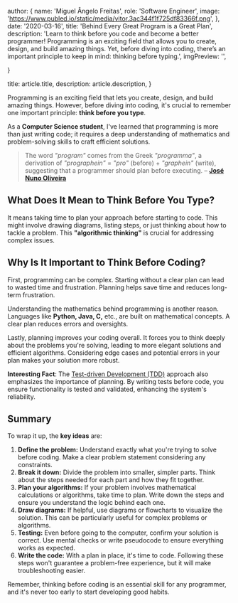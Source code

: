 
  author: {
    name: 'Miguel Ângelo Freitas',
    role: 'Software Engineer', 
    image: 'https://www.publed.io/static/media/vitor.3ac344f1f725df83366f.png', 
  },
  date: '2020-03-16',
  title: 'Behind Every Great Program is a Great Plan',
  description:
    'Learn to think before you code and become a better programmer! Programming is an exciting field that allows you to create, design, and build amazing things. Yet, before diving into coding, there’s an important principle to keep in mind: thinking before typing.',
  imgPreview: '',

}

  title: article.title,
  description: article.description,
}


Programming is an exciting field that lets you create, design, and build amazing things. However, before diving into coding, it's crucial to remember one important principle: **think before you type**.

As a **Computer Science student**, I've learned that programming is more than just writing code; it requires a deep understanding of mathematics and problem-solving skills to craft efficient solutions.

> The word _"program"_ comes from the Greek _"programma"_, a derivation of _"prographein"_ = _"pro"_ (before) + _"graphein"_ (write), suggesting that a programmer should plan before executing.
> – [**José Nuno Oliveira**](https://www.di.uminho.pt/~jno/)

## What Does It Mean to Think Before You Type?

It means taking time to plan your approach before starting to code. This might involve drawing diagrams, listing steps, or just thinking about how to tackle a problem. This **"algorithmic thinking"** is crucial for addressing complex issues.

## Why Is It Important to Think Before Coding?

First, programming can be complex. Starting without a clear plan can lead to wasted time and frustration. Planning helps save time and reduces long-term frustration.

Understanding the mathematics behind programming is another reason. Languages like **Python, Java, C,** etc., are built on mathematical concepts. A clear plan reduces errors and oversights.

Lastly, planning improves your coding overall. It forces you to think deeply about the problems you're solving, leading to more elegant solutions and efficient algorithms. Considering edge cases and potential errors in your plan makes your solution more robust.

**Interesting Fact**: The [Test-driven Development (TDD)](https://en.wikipedia.org/wiki/Test-driven_development) approach also emphasizes the importance of planning. By writing tests before code, you ensure functionality is tested and validated, enhancing the system's reliability.

## Summary

To wrap it up, the **key ideas** are:

1. **Define the problem:** Understand exactly what you're trying to solve before coding. Make a clear problem statement considering any constraints.
2. **Break it down:** Divide the problem into smaller, simpler parts. Think about the steps needed for each part and how they fit together.
3. **Plan your algorithms:** If your problem involves mathematical calculations or algorithms, take time to plan. Write down the steps and ensure you understand the logic behind each one.
4. **Draw diagrams:** If helpful, use diagrams or flowcharts to visualize the solution. This can be particularly useful for complex problems or algorithms.
5. **Testing:** Even before going to the computer, confirm your solution is correct. Use mental checks or write pseudocode to ensure everything works as expected.
6. **Write the code:** With a plan in place, it's time to code. Following these steps won't guarantee a problem-free experience, but it will make troubleshooting easier.

Remember, thinking before coding is an essential skill for any programmer, and it's never too early to start developing good habits.
